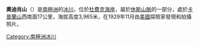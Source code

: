{{coord|84|42|S|174|54|E|display=title}}

'''奧迪肖山'''（{{lang-en|Mount Odishaw}}）是[[南極洲|南極洲]]的[[冰川|冰川]]，位於[[杜費克海岸|杜費克海岸]]，屬於[[休斯山脈|休斯山脈]]的一部分，處於[[卡普蘭山|卡普蘭山]]西南面17公里，海拔高度3,965米，在1929年11月由[[美國|美國]]探險家發現和拍攝照片。

{{DEFAULTSORT:Mount Odishaw}}
[[Category:南極洲冰川|Category:南極洲冰川]]


{{DufekCoast-geo-stub}}